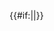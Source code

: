 {{#if:{{{1|}}}|<templatestyles src="Ja Exp Route Sign/styles.css" /><span class="jaexpsign routenumber">{{{1}}}</span>|}}<noinclude>
{{Documentation}}
</noinclude>